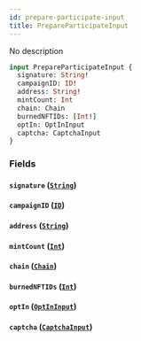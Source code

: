 ```yaml
---
id: prepare-participate-input
title: PrepareParticipateInput
---
```



No description

```graphql
input PrepareParticipateInput {
  signature: String!
  campaignID: ID!
  address: String!
  mintCount: Int
  chain: Chain
  burnedNFTIDs: [Int!]
  optIn: OptInInput
  captcha: CaptchaInput
}
```


### Fields

#### `signature` ([`String`](../../references/scalars/string))




#### `campaignID` ([`ID`](../../references/scalars/id))




#### `address` ([`String`](../../references/scalars/string))




#### `mintCount` ([`Int`](../../references/scalars/int))




#### `chain` ([`Chain`](../../references/enums/chain))




#### `burnedNFTIDs` ([`Int`](../../references/scalars/int))




#### `optIn` ([`OptInInput`](../../references/inputs/opt-in-input))




#### `captcha` ([`CaptchaInput`](../../references/inputs/captcha-input))







